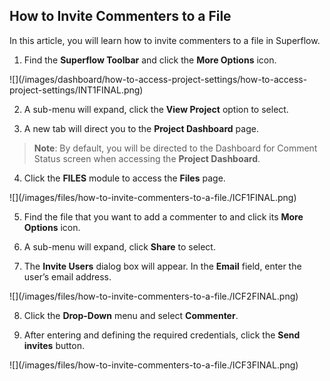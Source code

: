 ## How to Invite Commenters to a File

In this article, you will learn how to invite commenters to a file in Superflow.

1. Find the **Superflow Toolbar** and click the **More Options** icon.

<Frame>
![](/images/dashboard/how-to-access-project-settings/how-to-access-project-settings/INT1FINAL.png)
</Frame>

2. A sub-menu will expand, click the **View Project** option to select.

3. A new tab will direct you to the **Project Dashboard** page.

> **Note**: By default, you will be directed to the Dashboard for Comment Status screen when accessing the **Project Dashboard**.

4. Click the **FILES** module to access the **Files** page.

<Frame>
![](/images/files/how-to-invite-commenters-to-a-file./ICF1FINAL.png)
</Frame>

5. Find the file that you want to add a commenter to and click its **More Options** icon.

6. A sub-menu will expand, click **Share** to select.

7. The **Invite Users** dialog box will appear. In the **Email** field, enter the user’s email address.

<Frame>
![](/images/files/how-to-invite-commenters-to-a-file./ICF2FINAL.png)
</Frame>

8. Click the **Drop-Down** menu and select **Commenter**.

9. After entering and defining the required credentials, click the **Send invites** button.

<Frame>
![](/images/files/how-to-invite-commenters-to-a-file./ICF3FINAL.png)
</Frame>




